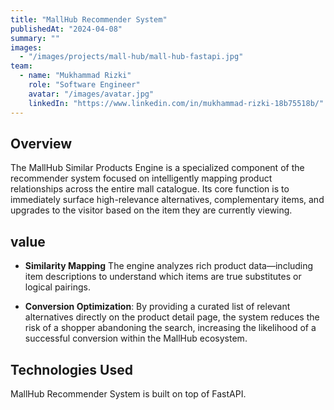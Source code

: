 ```yaml
---
title: "MallHub Recommender System"
publishedAt: "2024-04-08"
summary: ""
images:
  - "/images/projects/mall-hub/mall-hub-fastapi.jpg"
team:
  - name: "Mukhammad Rizki"
    role: "Software Engineer"
    avatar: "/images/avatar.jpg"
    linkedIn: "https://www.linkedin.com/in/mukhammad-rizki-18b75518b/"
---
```


## Overview

The MallHub Similar Products Engine is a specialized component of the recommender system focused on intelligently mapping product relationships across the entire mall catalogue. Its core function is to immediately surface high-relevance alternatives, complementary items, and upgrades to the visitor based on the item they are currently viewing.

## value

- **Similarity Mapping**
  The engine analyzes rich product data—including item descriptions to understand which items are true substitutes or logical pairings.

- **Conversion Optimization**:
  By providing a curated list of relevant alternatives directly on the product detail page, the system reduces the risk of a shopper abandoning the search, increasing the likelihood of a successful conversion within the MallHub ecosystem.

## Technologies Used

MallHub Recommender System is built on top of FastAPI.

